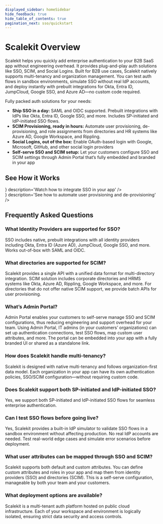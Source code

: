 ```yaml
---
displayed_sidebar: homeSidebar
hide_feedback: true
hide_table_of_contents: true
pagination_next: sso/quickstart
---
```



# Scalekit Overview

<Subtitle>

Scalekit helps you quickly add enterprise authentication to your B2B SaaS app without engineering overhead. It provides plug-and-play auth solutions like SSO, SCIM, and Social Logins. Built for B2B use cases, Scalekit natively supports multi-tenancy and organization management. You can test auth flows in sandbox environments, simulate SSO without real IdP accounts, and deploy instantly with prebuilt integrations for Okta, Entra ID, JumpCloud, Google SSO, and Azure AD—no custom code required.

</Subtitle>

Fully packed auth solutions for your needs:

- **Ship SSO in a day:** SAML and OIDC supported. Prebuilt integrations with IdPs like Okta, Entra ID, Google SSO, and more. Includes SP-initiated and IdP-initiated SSO flows.
- **SCIM Provisioning, ready in hours:** Automate user provisioning, de-provisioning, and role assignments from directories and HR systems like Azure AD, Google Workspace, and Rippling.
- **Social Logins, out of the box:** Enable OAuth-based login with Google, Microsoft, GitHub, and other social login providers
- **Self-serve SSO and SCIM setup:** Let your customers configure SSO and SCIM settings through Admin Portal that’s fully embedded and branded in your app


## See How it Works


<div class="row">
    <div class="col col--6">
        <Card
            title="Implement SSO in minutes"
            href="https://youtu.be/kwwXEhKKrJM"
          icon={<CiYoutube />}
            description='Watch how to integrate SSO in your app'
        />
    </div>
    <div class="col col--6">
        <Card
            title="SCIM - Automate user lifecycle"
            href="https://youtu.be/BoG0Znyvzcg"
            icon={<CiYoutube />}
            description='See how to automate user provisioning and de-provisioning'
        />
    </div>
</div>

## Frequently Asked Questions

### What Identity Providers are supported for SSO?

SSO includes native, prebuilt integrations with all identity providers including Okta, Entra ID (Azure AD), JumpCloud, Google SSO, and more. Works out-of-box with SAML and OIDC.

### What directories are supported for SCIM?

Scalekit provides a single API with a unified data format for multi-directory integration. SCIM solution includes corporate directories and HRMS systems like Okta, Azure AD, Rippling, Google Workspace, and more. For directories that do not offer native SCIM support, we provide batch APIs for user provisioning.

### What’s Admin Portal?

Admin Portal enables your customers to self-serve manage SSO and SCIM configurations, thus reducing engineering and support overhead for your team. Using Admin Portal, IT admins (in your customers’ organizations) can set up authentication connections, test SSO flows, map custom user attributes, and more. The portal can be embedded into your app with a fully branded UI or shared as a standalone link.

### How does Scalekit handle multi-tenancy?

Scalekit is designed with native multi-tenancy and follows organization-first data model. Each organization in your app can have its own authentication policies, SSO/SCIM configuration—without requiring custom code.

### Does Scalekit support both SP-initiated and IdP-initiated SSO?

Yes, we support both SP-initiated and IdP-initiated SSO flows for seamless enterprise authentication.

### Can I test SSO flows before going live?

Yes, Scalekit provides a built-in IdP simulator to validate SSO flows in a sandbox environment without affecting production. No real IdP accounts are needed. Test real-world edge cases and simulate error scenarios before deployment.

### What user attributes can be mapped through SSO and SCIM?

Scalekit supports both default and custom attributes. You can define custom attributes and roles in your app and map them from identity providers (SSO) and directories (SCIM). This is a self-serve configuration, manageable by both your team and your customers.

### What deployment options are available?

Scalekit is a multi-tenant auth platform hosted on public cloud infrastructure. Each of your workspace and environment is logically isolated, ensuring strict data security and access controls.

